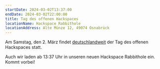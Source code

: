 ```yaml
---
startDate: 2024-03-02T13:37:00
endDate: 2024-03-02T22:00:00
title: Tag des offenen Hackspaces
locationName: Hackspace Rabbithole
locationAddress: Alte Münze 12, 49074 Osnabrück
---
```


Am Samstag, den 2. März findet <a href="https://events.ccc.de/2024/02/23/tag-des-offenen-hackspace-einladung/" rel="noreferer" target="_blank">deutschlandweit</a> der Tag des offenen Hackspaces statt.

Auch wir laden ab 13:37 Uhr in unseren neuen Hackspace Rabbithole ein. Kommt vorbei!
